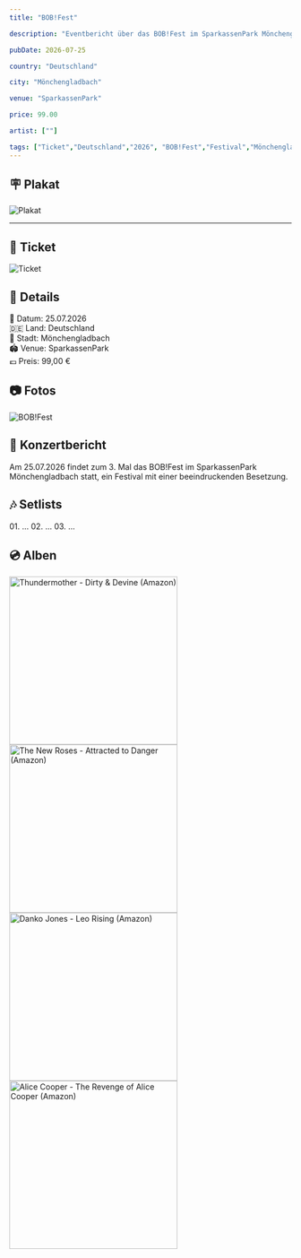```yaml
---
title: "BOB!Fest"

description: "Eventbericht über das BOB!Fest im SparkassenPark Mönchengladbach am 25.07.2026"

pubDate: 2026-07-25

country: "Deutschland"

city: "Mönchengladbach"

venue: "SparkassenPark"

price: 99.00

artist: [""]

tags: ["Ticket","Deutschland","2026", "BOB!Fest","Festival","Mönchengladbach","SparkassenPark"]
---
```


## 🪧 Plakat

![Plakat](../../../gallery/2026/07/25/2026-07-25_00-00-00.jpg)

---

## 🎫 Ticket

![Ticket](../../../gallery/2026/07/25/2026-07-25_13-30-00.jpg)

## 📌 Details

📅 Datum: 25.07.2026  
🇩🇪 Land: Deutschland  
📍 Stadt: Mönchengladbach  
🏟️ Venue: SparkassenPark  
💶 Preis: 99,00 €

## 📷 Fotos

<CardGrid>
  <Card title="BOB!Fest" icon="image">
    <Image src={img0000} alt="BOB!Fest" widths={[300, 600, 900]} sizes="(max-width: 600px) 100vw, 600px" />
  </Card>
</CardGrid>


## 🎤 Konzertbericht

Am 25.07.2026 findet zum 3. Mal das BOB!Fest im SparkassenPark Mönchengladbach statt, ein Festival mit einer beeindruckenden Besetzung.

## 🎶 Setlists

<Card title="Künstler:in" icon="list-format">
01. ...
02. ...
03. ...
</Card>

## 💿 Alben

<CardGrid>
    <Card title="Dirty & Devine" icon="seti:audio">
        <a href="https://www.amazon.de/dp/B0DGH26MHC?tag=mysteryland-21" target="_blank" rel="noopener noreferrer">
            <img src="https://m.media-amazon.com/images/I/71cUGj1Q8ZL._SL1208_.jpg" alt="Thundermother - Dirty & Devine (Amazon)" width="300" />
        </a>
    </Card>
    <Card title="Attracted to Danger" icon="seti:audio">
        <a href="https://www.amazon.de/dp/B0D9JS7DTS?tag=mysteryland-21" target="_blank" rel="noopener noreferrer">
            <img src="https://m.media-amazon.com/images/I/81twT1SFzDL._SL1500_.jpg" alt="The New Roses - Attracted to Danger (Amazon)" width="300" />
        </a>
    </Card>
    <Card title="Leo Rising" icon="seti:audio">
        <a href="https://www.amazon.de/dp/B0FDB1Q5D3?tag=mysteryland-21" target="_blank" rel="noopener noreferrer">
            <img src="https://m.media-amazon.com/images/I/81v3bJaQIiL._SL1500_.jpg" alt="Danko Jones - Leo Rising (Amazon)" width="300" />
        </a>
    </Card>
    <Card title="The Revenge of Alice Cooper" icon="seti:audio">
        <a href="https://www.amazon.de/dp/B0F59NJ3FM?tag=mysteryland-21" target="_blank" rel="noopener noreferrer">
            <img src="https://m.media-amazon.com/images/I/51Uxy8ykZ4L._SL1000_.jpg" alt="Alice Cooper - The Revenge of Alice Cooper (Amazon)" width="300" />
        </a>
    </Card>
</CardGrid>


<LinkCard
    title="Mehr Informationen"
    href="https://sparkassenpark.de/veranstaltung/bobfest-2026-25-07-2026/"
/>
